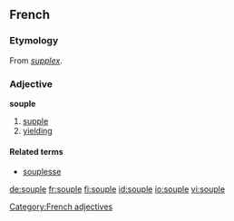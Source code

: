 ==French==

===Etymology===
From {{L.|fr}} ''[[supplex]]''.

===Adjective===
'''souple'''

# [[supple]]
# [[yielding]]

====Related terms====
* [[souplesse]]

[[Category:French adjectives]]

[[de:souple]]
[[fr:souple]]
[[fi:souple]]
[[id:souple]]
[[io:souple]]
[[vi:souple]]